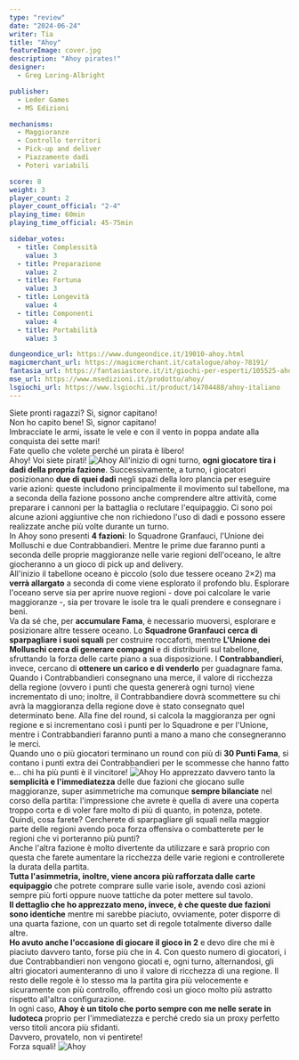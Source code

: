 ```yaml
---
type: "review"
date: "2024-06-24"
writer: Tia
title: "Ahoy"
featureImage: cover.jpg
description: "Ahoy pirates!"
designer:
  - Greg Loring-Albright

publisher:
  - Leder Games
  - MS Edizioni

mechanisms:
  - Maggioranze
  - Controllo territori
  - Pick-up and deliver
  - Piazzamento dadi
  - Poteri variabili

score: 8
weight: 3
player_count: 2
player_count_official: "2-4"
playing_time: 60min
playing_time_official: 45-75min

sidebar_votes:
  - title: Complessità
    value: 3
  - title: Preparazione
    value: 2
  - title: Fortuna
    value: 3
  - title: Longevità
    value: 4
  - title: Componenti
    value: 4
  - title: Portabilità
    value: 3

dungeondice_url: https://www.dungeondice.it/19010-ahoy.html
magicmerchant_url: https://magicmerchant.it/catalogue/ahoy-78191/
fantasia_url: https://fantasiastore.it/it/giochi-per-esperti/105525-ahoy-ita.html
mse_url: https://www.msedizioni.it/prodotto/ahoy/
lsgiochi_url: https://www.lsgiochi.it/product/14704488/ahoy-italiano
---
```


<Setting>
  Siete pronti ragazzi? Sì, signor capitano!<br />
Non ho capito bene! Sì, signor capitano!<br />
Imbracciate le armi, issate le vele e con il vento in poppa andate alla conquista dei sette mari! <br />
Fate quello che volete perché un pirata è libero!<br />
Ahoy! Voi siete pirati!
</Setting>

<img src="./game1.jpg" alt="Ahoy" />

<Rules>
 All'inizio di ogni turno, <strong>ogni giocatore tira i dadi della propria fazione</strong>. Successivamente, a turno, i giocatori posizionano <strong>due di quei dadi</strong> negli spazi della loro plancia per eseguire varie azioni: queste includono principalmente il movimento sul tabellone, ma a seconda della fazione possono anche comprendere altre attività, come preparare i cannoni per la battaglia o reclutare l'equipaggio. Ci sono poi alcune azioni aggiuntive che non richiedono l'uso di dadi e possono essere realizzate anche più volte durante un turno.<br />
In Ahoy sono presenti <strong>4 fazioni</strong>: lo Squadrone Granfauci, l'Unione dei Molluschi e due Contrabbandieri. Mentre le prime due faranno punti a seconda delle proprie <Link to="/mechanisms/maggioranze">maggioranze</Link> nelle varie regioni dell'oceano, le altre giocheranno a un gioco di <Link to="/mechanisms/pick-up-and-deliver">pick up and delivery</Link>.<br />
All'inizio il tabellone oceano è piccolo (solo due tessere oceano 2×2) ma <strong>verrà allargato</strong> a seconda di come viene esplorato il profondo blu. Esplorare l'oceano serve sia per aprire nuove regioni - dove poi calcolare le varie maggioranze -, sia per trovare le isole tra le quali prendere e consegnare i beni.<br />
Va da sé che, per <strong>accumulare Fama</strong>, è necessario muoversi, esplorare e posizionare altre tessere oceano. Lo <strong>Squadrone Granfauci cerca di sparpagliare i suoi squali</strong> per costruire roccaforti, mentre <strong>L'Unione dei Molluschi cerca di generare compagni</strong> e di distribuirli sul tabellone, sfruttando la forza delle carte piano a sua disposizione. I <strong>Contrabbandieri</strong>, invece, cercano di <strong>ottenere un carico e di venderlo</strong> per guadagnare fama. Quando i Contrabbandieri consegnano una merce, il valore di ricchezza della regione (ovvero i punti che questa genererà ogni turno) viene incrementato di uno; inoltre, il Contrabbandiere dovrà scommettere su chi avrà la maggioranza della regione dove è stato consegnato quel determinato bene. Alla fine del round, si calcola la maggioranza per ogni regione e si incrementano così i punti per lo Squadrone e per l'Unione, mentre i Contrabbandieri faranno punti a mano a mano che consegneranno le merci. <br />
Quando uno o più giocatori terminano un round con più di <strong>30 Punti Fama</strong>, si contano i punti extra dei Contrabbandieri per le scommesse che hanno fatto e… chi ha più punti è il vincitore!
</Rules>

<img src="./game2.jpg" alt="Ahoy" />

<Feedback>
  Ho apprezzato davvero tanto la <strong>semplicità e l'immediatezza</strong> delle due fazioni che giocano sulle maggioranze, super asimmetriche ma comunque <strong>sempre bilanciate</strong> nel corso della partita: l'impressione che avrete è quella di avere una coperta troppo corta e di voler fare molto di più di quanto, in potenza, potete. Quindi, cosa farete? Cercherete di sparpagliare gli squali nella maggior parte delle regioni avendo poca forza offensiva o combatterete per le regioni che vi porteranno più punti? <br />
Anche l'altra fazione è molto divertente da utilizzare e sarà proprio con questa che farete aumentare la ricchezza delle varie regioni e controllerete la durata della partita. <br />
<strong>Tutta l'asimmetria, inoltre, viene ancora più rafforzata dalle carte equipaggio</strong> che potrete comprare sulle varie isole, avendo così azioni sempre più forti oppure nuove tattiche da poter mettere sul tavolo.<br />
<strong>Il dettaglio che ho apprezzato meno, invece, è che queste due fazioni sono identiche</strong> mentre mi sarebbe piaciuto, ovviamente, poter disporre di una quarta fazione, con un quarto set di regole totalmente diverso dalle altre.<br />
<strong>Ho avuto anche l'occasione di giocare il gioco in 2</strong> e devo dire che mi è piaciuto davvero tanto, forse più che in 4. Con questo numero di giocatori, i due Contrabbandieri non vengono giocati e, ogni turno, alternandosi, gli altri giocatori aumenteranno di uno il valore di ricchezza di una regione. Il resto delle regole è lo stesso ma la partita gira più velocemente e sicuramente con più controllo, offrendo così un gioco molto più astratto rispetto all'altra configurazione. <br />
In ogni caso, <strong>Ahoy è un titolo che porto sempre con me nelle serate in ludoteca</strong> proprio per l'immediatezza e perché credo sia un proxy perfetto verso titoli ancora più sfidanti. <br />
Davvero, provatelo, non vi pentirete! <br />
Forza squali!
</Feedback>

<img src="./game3.jpg" alt="Ahoy" />
